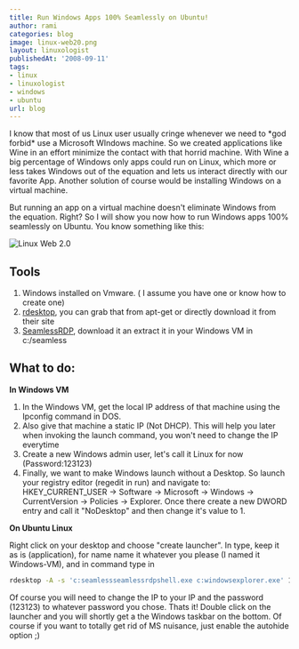 ```yaml
---
title: Run Windows Apps 100% Seamlessly on Ubuntu!
author: rami
categories: blog
image: linux-web20.png
layout: linuxologist
publishedAt: '2008-09-11'
tags:
- linux
- linuxologist
- windows
- ubuntu
url: blog
---
```


I know that most of us Linux user usually cringe whenever we need to \*god forbid\* use a Microsoft WIndows machine. So we created applications like Wine in an effort minimize the contact with that horrid machine. With Wine a big percentage of Windows only apps could run on Linux, which more or less takes Windows out of the equation and lets us interact directly with our favorite App. Another solution of course would be installing Windows on a virtual machine.


But running an app on a virtual machine doesn't eliminate Windows from the equation. Right? So I will show you now how to run Windows apps 100% seamlessly on Ubuntu. You know something like this:

![Linux Web 2.0](/assets/images/content/blog/linux-web20.png)

## Tools

1. Windows installed on Vmware. ( I assume you have one or know how to create one)
2. [rdesktop](http://www.rdesktop.org/), you can grab that from apt-get or directly download it from their site
3. [SeamlessRDP](http://www.cendio.com/files/thinlinc/seamlessrdp/seamlessrdp.zip), download it an extract it in your Windows VM in c:/seamless

## What to do:

**In Windows VM**

1. In the Windows VM, get the local IP address of that machine using the Ipconfig command in DOS.
2. Also give that machine a static IP (Not DHCP). This will help you later when invoking the launch command, you won't need to change the IP everytime
3. Create a new Windows admin user, let's call it Linux for now (Password:123123)
4. Finally, we want to make Windows launch without a Desktop. So launch your registry editor (regedit in run) and navigate to: HKEY\_CURRENT\_USER -> Software -> Microsoft -> Windows -> CurrentVersion -> Policies -> Explorer. Once there create a new DWORD entry and call it "NoDesktop" and then change it's value to 1\.

**On Ubuntu Linux**

Right click on your desktop and choose "create launcher". In type, keep it as is (application), for name name it whatever you please (I named it Windows-VM), and in command type in 

```bash
rdesktop -A -s 'c:seamlessseamlessrdpshell.exe c:windowsexplorer.exe' 192.168.1.104 -u linux -p 123123
```
    
Of course you will need to change the IP to your IP and the password (123123) to whatever password you chose. Thats it! Double click on the launcher and you will shortly get a the Windows taskbar on the bottom. Of course if you want to totally get rid of MS nuisance, just enable the autohide option ;)
